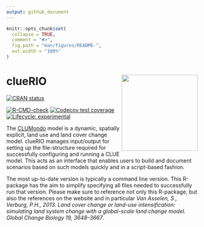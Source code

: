 ```yaml
---
output: github_document
---
```


<!-- README.md is generated from README.Rmd. Please edit that file -->

```r
knitr::opts_chunk$set(
  collapse = TRUE,
  comment = "#>",
  fig.path = "man/figures/README-",
  out.width = "100%"
)
```

# clueRIO <a href='https://github.com/luckinet/cluerio/'><img src='man/figures/logo.svg' align="right" height="200" /></a>

<!-- badges: start -->
[![CRAN status](https://www.r-pkg.org/badges/version/cluerio)](https://CRAN.R-project.org/package=cluerio)

[![R-CMD-check](https://github.com/luckinet/cluerio/actions/workflows/R-CMD-check.yaml/badge.svg)](https://github.com/luckinet/cluerio/actions/workflows/R-CMD-check.yaml)
[![Codecov test coverage](https://codecov.io/gh/luckinet/cluerio/branch/main/graph/badge.svg)](https://app.codecov.io/gh/luckinet/cluerio?branch=main)
[![Lifecycle: experimental](https://img.shields.io/badge/lifecycle-experimental-orange.svg)](https://lifecycle.r-lib.org/articles/stages.html#experimental)
<!-- badges: end -->

The [CLUMondo](https://www.environmentalgeography.nl/site/data-models/models/clumondo-model/) model is a dynamic, spatially explicit, land use and land cover change model. clueRIO manages input/output for setting up the file-structure required for successfully configuring and running a CLUE model. This acts as an interface that enables users to build and document scenarios based on such models quickly and in a script-based fashion.

The most up-to-date version is typically a command line version. This R-package has the aim to simplify specifying all files needed to successfully run that version. Please make sure to reference not only this R-package, but also the references on the website and in particular *Van Asselen, S., Verburg, P.H., 2013. Land cover change or land-use intensification: simulating land system change with a global-scale land change model. Global Change Biology 19, 3648–3667*.




